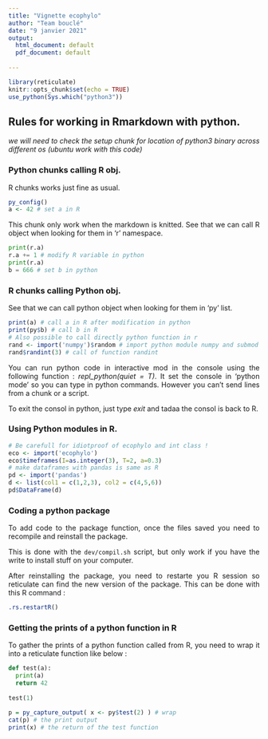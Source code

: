 ```yaml
---
title: "Vignette ecophylo"
author: "Team bouclé"
date: "9 janvier 2021"
output:
  html_document: default
  pdf_document: default
  
---
```


<style>
body {
text-align: justify}
</style>

```r
library(reticulate)
knitr::opts_chunk$set(echo = TRUE)
use_python(Sys.which("python3"))
```

## Rules for working in Rmarkdown with python.

*we will need to check the setup chunk for location of python3 binary across different os (ubuntu work with this code)*

### Python chunks calling R obj.

R chunks works just fine as usual.

```r
py_config()
a <- 42 # set a in R
```

This chunk only work when the markdown is knitted.
See that we can call R object when looking for them in 'r' namespace.

```python
print(r.a)
r.a += 1 # modify R variable in python
print(r.a)
b = 666 # set b in python
```

### R chunks calling Python obj.

See that we can call python object when looking for them in 'py' list.

```r
print(a) # call a in R after modification in python
print(py$b) # call b in R
# Also possible to call directly python function in r
rand <- import('numpy')$random # import python module numpy and submod random
rand$randint(3) # call of function randint
```

You can run python code in interactive mod in the console using the following 
function : *repl_python(quiet = T)*.
It set the console in 'python mode' so you can type in python commands. 
However you can't send lines from a chunk or a script.

To exit the consol in python, just type *exit* and tadaa the consol is back 
to R.

### Using Python modules in R.

```r
# Be carefull for idiotproof of ecophylo and int class !
eco <- import('ecophylo')
eco$timeframes(I=as.integer(3), T=2, a=0.3)
# make dataframes with pandas is same as R
pd <- import('pandas')
d <- list(col1 = c(1,2,3), col2 = c(4,5,6))
pd$DataFrame(d)
```

### Coding a python package

To add code to the package function, once the files saved you need to recompile and reinstall the package.

This is done with the `dev/compil.sh` script, but only work if you have the write to install stuff on your computer.

After reinstalling the package, you need to restarte you R session so reticulate can find the new version of the package. This can be done with this R command :  

```r
.rs.restartR()
```

### Getting the prints of a python function in R

To gather the prints of a python function called from R, you need to wrap it into a reticulate function like below :

```python
def test(a):
  print(a)
  return 42
  
test(1)
```

```r
p = py_capture_output( x <- py$test(2) ) # wrap
cat(p) # the print output
print(x) # the return of the test function
```


